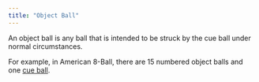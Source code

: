 ```yaml
---
title: "Object Ball"
---
```


An object ball is any ball that is intended to be struck by the cue ball under normal circumstances.

For example, in American 8-Ball, there are 15 numbered object balls and one [cue ball](./cue-ball).
